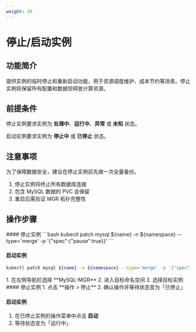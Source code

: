 ```yaml
---
weight: 30
---
```

# 停止/启动实例

## 功能简介
提供实例的临时停止和重新启动功能，用于资源调度维护、成本节约等场景。停止实例将保留所有配置和数据但释放计算资源。

## 前提条件
停止实例要求实例为 **处理中**、**运行中**、**异常** 或 **未知** 状态。

启动实例要求实例为 **停止中** 或 **已停止** 状态。

## 注意事项
为了保障数据安全，建议在停止实例前先做一次全量备份。
1. 停止实例将终止所有数据库连接
2. 包含 MySQL 数据的 PVC 会保留
3. 重启后需验证 MGR 拓扑完整性

## 操作步骤
<Tabs>
<Tab label="CLI">
#### 停止实例
```bash
kubectl patch mysql ${name} -n ${namespace} --type='merge' -p '{"spec":{"pause":true}}'
```

#### 启动实例
```bash
kubectl patch mysql ${name} -n ${namespace} --type='merge' -p '{"spec":{"pause":false}}'
```
</Tab>

<Tab label="Web Console">
1. 在左侧导航栏选择 **MySQL-MGR**
2. 进入目标命名空间
3. 选择目标实例
#### 停止实例
1. 点击 **操作 > 停止**
2. 确认操作并等待状态变为「已停止」

#### 启动实例
1. 在已停止实例的操作菜单中点击 **启动**
2. 等待状态变为「运行中」
</Tab>
</Tabs>
